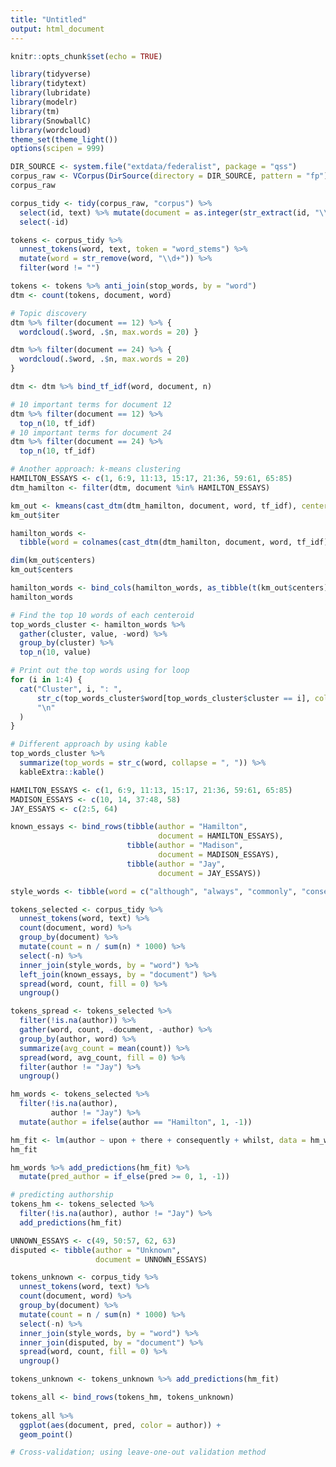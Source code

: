```yaml
---
title: "Untitled"
output: html_document
---
```


```r
knitr::opts_chunk$set(echo = TRUE)
```

```r
library(tidyverse)
library(tidytext)
library(lubridate)
library(modelr)
library(tm)
library(SnowballC)
library(wordcloud)
theme_set(theme_light())
options(scipen = 999)
```

```r
DIR_SOURCE <- system.file("extdata/federalist", package = "qss")
corpus_raw <- VCorpus(DirSource(directory = DIR_SOURCE, pattern = "fp"))
corpus_raw
```

```r
corpus_tidy <- tidy(corpus_raw, "corpus") %>% 
  select(id, text) %>% mutate(document = as.integer(str_extract(id, "\\d+"))) %>% 
  select(-id)

tokens <- corpus_tidy %>% 
  unnest_tokens(word, text, token = "word_stems") %>% 
  mutate(word = str_remove(word, "\\d+")) %>% 
  filter(word != "")

tokens <- tokens %>% anti_join(stop_words, by = "word") 
dtm <- count(tokens, document, word)
```

```r
# Topic discovery
dtm %>% filter(document == 12) %>% {
  wordcloud(.$word, .$n, max.words = 20) }

dtm %>% filter(document == 24) %>% {
  wordcloud(.$word, .$n, max.words = 20)
}

dtm <- dtm %>% bind_tf_idf(word, document, n) 

# 10 important terms for document 12
dtm %>% filter(document == 12) %>% 
  top_n(10, tf_idf)
# 10 important terms for document 24
dtm %>% filter(document == 24) %>% 
  top_n(10, tf_idf)
```

```r
# Another approach: k-means clustering
HAMILTON_ESSAYS <- c(1, 6:9, 11:13, 15:17, 21:36, 59:61, 65:85)
dtm_hamilton <- filter(dtm, document %in% HAMILTON_ESSAYS)

km_out <- kmeans(cast_dtm(dtm_hamilton, document, word, tf_idf), centers = 4, nstart = 10)
km_out$iter

hamilton_words <-
  tibble(word = colnames(cast_dtm(dtm_hamilton, document, word, tf_idf)))

dim(km_out$centers)
km_out$centers

hamilton_words <- bind_cols(hamilton_words, as_tibble(t(km_out$centers)))
hamilton_words
```

```r
# Find the top 10 words of each centeroid
top_words_cluster <- hamilton_words %>% 
  gather(cluster, value, -word) %>% 
  group_by(cluster) %>% 
  top_n(10, value) 

# Print out the top words using for loop
for (i in 1:4) {
  cat("Cluster", i, ": ", 
      str_c(top_words_cluster$word[top_words_cluster$cluster == i], collapse = ", "), 
      "\n"
  )
}

# Different approach by using kable
top_words_cluster %>% 
  summarize(top_words = str_c(word, collapse = ", ")) %>% 
  kableExtra::kable()
```

```r
HAMILTON_ESSAYS <- c(1, 6:9, 11:13, 15:17, 21:36, 59:61, 65:85)
MADISON_ESSAYS <- c(10, 14, 37:48, 58)
JAY_ESSAYS <- c(2:5, 64)

known_essays <- bind_rows(tibble(author = "Hamilton", 
                                 document = HAMILTON_ESSAYS), 
                          tibble(author = "Madison", 
                                 document = MADISON_ESSAYS), 
                          tibble(author = "Jay", 
                                 document = JAY_ESSAYS))

style_words <- tibble(word = c("although", "always", "commonly", "consequently", "considerable", "enough", "there", "upon", "while", "whilst"))

tokens_selected <- corpus_tidy %>% 
  unnest_tokens(word, text) %>% 
  count(document, word) %>%
  group_by(document) %>% 
  mutate(count = n / sum(n) * 1000) %>% 
  select(-n) %>% 
  inner_join(style_words, by = "word") %>% 
  left_join(known_essays, by = "document") %>% 
  spread(word, count, fill = 0) %>% 
  ungroup()

tokens_spread <- tokens_selected %>% 
  filter(!is.na(author)) %>% 
  gather(word, count, -document, -author) %>% 
  group_by(author, word) %>% 
  summarize(avg_count = mean(count)) %>% 
  spread(word, avg_count, fill = 0) %>% 
  filter(author != "Jay") %>% 
  ungroup()

hm_words <- tokens_selected %>% 
  filter(!is.na(author), 
         author != "Jay") %>% 
  mutate(author = ifelse(author == "Hamilton", 1, -1)) 

hm_fit <- lm(author ~ upon + there + consequently + whilst, data = hm_words)
hm_fit

hm_words %>% add_predictions(hm_fit) %>% 
  mutate(pred_author = if_else(pred >= 0, 1, -1)) 
```
```r
# predicting authorship
tokens_hm <- tokens_selected %>% 
  filter(!is.na(author), author != "Jay") %>% 
  add_predictions(hm_fit)

UNNOWN_ESSAYS <- c(49, 50:57, 62, 63)
disputed <- tibble(author = "Unknown", 
                   document = UNNOWN_ESSAYS)

tokens_unknown <- corpus_tidy %>% 
  unnest_tokens(word, text) %>% 
  count(document, word) %>%
  group_by(document) %>% 
  mutate(count = n / sum(n) * 1000) %>% 
  select(-n) %>% 
  inner_join(style_words, by = "word") %>% 
  inner_join(disputed, by = "document") %>% 
  spread(word, count, fill = 0) %>% 
  ungroup()

tokens_unknown <- tokens_unknown %>% add_predictions(hm_fit)

tokens_all <- bind_rows(tokens_hm, tokens_unknown)
  
tokens_all %>% 
  ggplot(aes(document, pred, color = author)) +
  geom_point() 

# Cross-validation; using leave-one-out validation method
  
```

